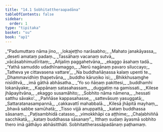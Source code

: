 ```yaml
---
title: "14.1 Sobhitattheraapadāna"
tableOfContents: false
sidebar:
  order: 1
type: "tipitaka"
basket: "su"
book: "ap1"
---
```



<DynamicBreadcrumb />

<Division number="1" book="ap1">

<Paragraph number="2182" type="verses" book="ap1">
_“Padumuttaro nāma jino,_  
_lokajeṭṭho narāsabho;_  
_Mahato janakāyassa,_  
_deseti amataṃ padaṃ._  

</Paragraph>

</Division>
<Division number="2" book="ap1">

<Paragraph number="2183" type="verses" book="ap1">
_Tassāhaṃ vacanaṃ sutvā,_  
_vācāsabhimudīritaṃ;_  
_Añjaliṃ paggahetvāna,_  
_ekaggo āsahaṃ tadā._  

</Paragraph>

</Division>
<Division number="3" book="ap1">

<Paragraph number="2184" type="verses" book="ap1">
_‘Yathā samuddo udadhīnamaggo,_  
_Nerū nagānaṃ pavaro siluccayo;_  
_Tatheva ye cittavasena vattare’,_  
_Na buddhañāṇassa kalaṃ upenti te._  

</Paragraph>

</Division>
<Division number="4" book="ap1">

<Paragraph number="2185" type="verses" book="ap1">
_Dhammavidhiṃ ṭhapetvāna,_  
_buddho kāruṇiko isi;_  
_Bhikkhusaṃghe nisīditvā,_  
_imā gāthā abhāsatha._  

</Paragraph>

</Division>
<Division number="5" book="ap1">

<Paragraph number="2186" type="verses" book="ap1">
_‘Yo so ñāṇaṃ pakittesi,_  
_buddhamhi lokanāyake;_  
_Kappānaṃ satasahassaṃ,_  
_duggatiṃ na gamissati._  

</Paragraph>

</Division>
<Division number="6" book="ap1">

<Paragraph number="2187" type="verses" book="ap1">
_Kilese jhāpayitvāna,_  
_ekaggo susamāhito;_  
_Sobhito nāma nāmena,_  
_hessati satthu sāvako’._  

</Paragraph>

</Division>
<Division number="7" book="ap1">

<Paragraph number="2188" type="verses" book="ap1">
_Paññāse kappasahasse,_  
_sattevāsuṃ yasuggatā;_  
_Sattaratanasampannā,_  
_cakkavattī mahabbalā._  

</Paragraph>

</Division>
<Division number="8" book="ap1">

<Paragraph number="2189" type="verses" book="ap1">
_Kilesā jhāpitā mayhaṃ,_  
_bhavā sabbe samūhatā;_  
_Tisso vijjā anuppattā,_  
_kataṃ buddhassa sāsanaṃ._  

</Paragraph>

</Division>
<Division number="9" book="ap1">

<Paragraph number="2190" type="verses" book="ap1">
_Paṭisambhidā catasso,_  
_vimokkhāpi ca aṭṭhime;_  
_Chaḷabhiññā sacchikatā,_  
_kataṃ buddhassa sāsanaṃ”._  

</Paragraph>

<Paragraph number="2191" book="ap1">
Itthaṃ sudaṃ āyasmā sobhito thero imā gāthāyo abhāsitthāti.

</Paragraph>
</Division>

<Paragraph number="2192" type="center" book="ap1">
Sobhitattherassāpadānaṃ paṭhamaṃ.
</Paragraph>